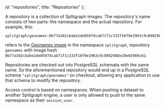   id: "repositories",
  title: "Repositories"
};

A repository is a collection of Splitgraph images. The repository's name consists of two parts:
the namespace and the actual repository. For example, this:

```
splitgraph/geonames:0b77a102cbabe2de8597dcab71f1c333f16f9e1963c9c8982988e10e65989c62
```

refers to the [Geonames image](/splitgraph/geonames/0b77a102cbabe2de8597dcab71f1c333f16f9e1963c9c8982988e10e65989c62/-/overview) in the namespace `splitgraph`, repository `geonames` with image hash `0b77a102cbabe2de8597dcab71f1c333f16f9e1963c9c8982988e10e65989c62`.

Repositories are checked out into PostgreSQL schemata with the same name. So the aforementioned
repository would end up in a PostgreSQL schema `"splitgraph/geonames"` on checkout, allowing
any application to use that schema to modify the repository.

Access control is based on namespaces. When pushing a dataset to another Splitgraph engine,
a user is only allowed to push to the same namespace as their `session_user`.